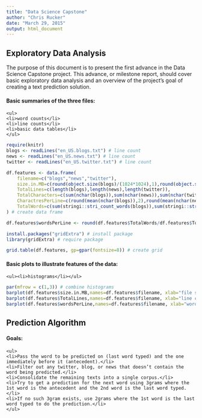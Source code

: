 ```yaml
---
title: "Data Science Capstone"
author: "Chris Rucker"
date: "March 29, 2015"
output: html_document
---
```

<h2>Exploratory Data Analysis</h2>

<p>The purpose of this document is to present the first advance in the Data Science Capstone project. This advance, or milestone report, should cover basic exploratory data analysis and an overview of the project’s goal of creating a text prediction solution.</p>

<h4>Basic summaries of the three files:</h4>
    <ul>
    <li>word counts</li>
    <li>line counts</li> 
    <li>basic data tables</li>
    </ul>

```r
require(knitr)
blogs <- readLines("en_US.blogs.txt") # line count
news <- readLines("en_US.news.txt") # line count
twitter <- readLines("en_US.twitter.txt") # line count

df.features <- data.frame(
    filename=c("blogs","news","twitter"),
    size.in.MB=c(round(object.size(blogs)/(1024*1024),1),round(object.size(news)/(1024*1024),1),round(object.size(twitter)/(1024*1024),1)),
    TotalLines=c(length(blogs),length(news),length(twitter)),
    TotalCharacters=c(sum(nchar(blogs)),sum(nchar(news)),sum(nchar(twitter))),
    CharactresPerLine=c(round(mean(nchar(blogs)),2),round(mean(nchar(news)),2),round(mean(nchar(twitter)),2)),
    TotalWords=c(sum(stringi::stri_count_words(blogs)),sum(stringi::stri_count_words(news)),sum(stringi::stri_count_words(twitter)))                  
) # create data frame

df.features$wordsPerLine <- round(df.features$TotalWords/df.features$TotalLines,2) # round numbers

install.packages("gridExtra") # install package
library(gridExtra) # require package

grid.table(df.features, gp=gpar(fontsize=8)) # create grid
```

<h4>Basic plots to illustrate features of the data:</h4>
    <ul><li>histograms</li></ul>

```r
par(mfrow = c(1,3)) # combine histograms
barplot(df.features$size.in.MB,names=df.features$filename, xlab="file size in MB") # plot histogram
barplot(df.features$TotalLines,names=df.features$filename, xlab="line counts") # plot histogram
barplot(df.features$wordsPerLine,names=df.features$filename, xlab="word counts") # plot histogram
```

<h2>Prediction Algorithm</h2>
<h4>Goals:</h4>
    <ul>
    <li>Pass the word to be predicted on (last word typed) and the one immediately before it (antecedent).</li>
    <li>Filter out any twitter, blog, or news that doesn’t contain the word being predicted.</li> 
    <li>Consolidate the remaining texts into a single corpus.</li>
    <li>Try to get a prediction for the next word using 3grams where the 1st word is the antecedent and the 2nd word is the last word typed.</li>
    <li>If no such 3gram exists, use 2grams where the 1st word is the last word typed to do the prediction.</li>
    </ul>
